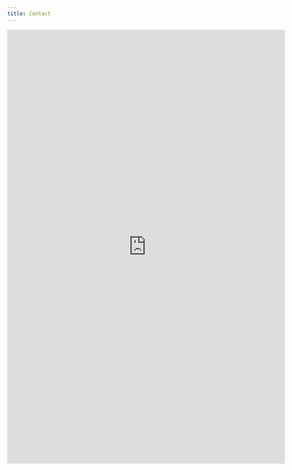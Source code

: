 ```yaml
---
title: Contact
---
```



<iframe src="https://docs.google.com/forms/d/e/1FAIpQLSeYoV5S0wBY4BnaFWk60gnlt0jzgj-sQcF5rPqfFJuWQ9vCHQ/viewform?embedded=true" width="640" height="1000" frameborder="0" marginheight="0" marginwidth="0">Loading…</iframe>





